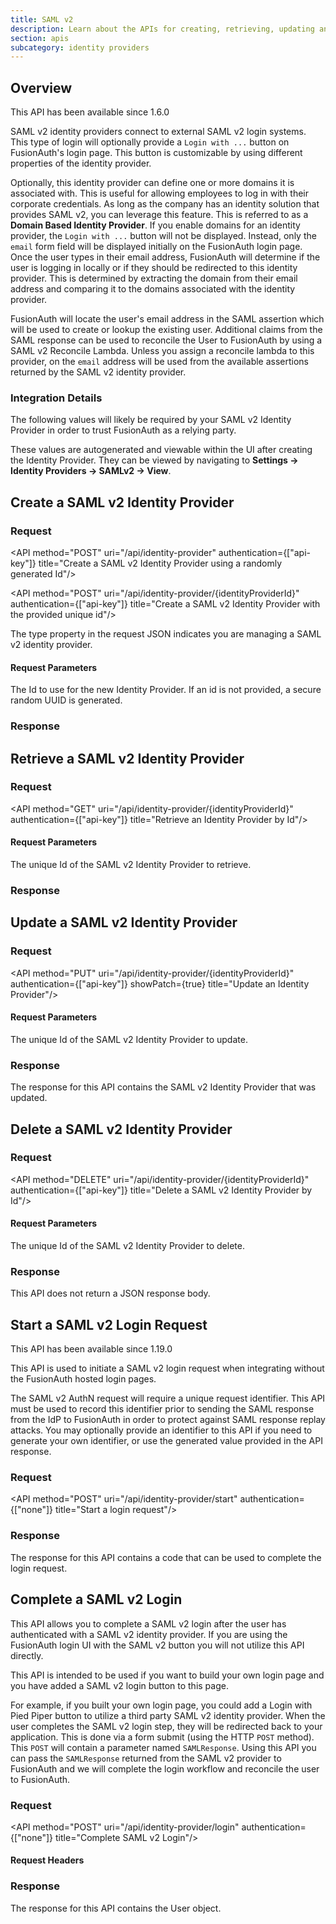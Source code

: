 ```yaml
---
title: SAML v2
description: Learn about the APIs for creating, retrieving, updating and deleting SAML v2 identity providers.
section: apis
subcategory: identity providers
---
```



## Overview

<Aside type="version">
This API has been available since 1.6.0
</Aside>

SAML v2 identity providers connect to external SAML v2 login systems. This type of login will optionally provide a `Login with ...` button on FusionAuth's login page. This button is customizable by using different properties of the identity provider.

Optionally, this identity provider can define one or more domains it is associated with. This is useful for allowing employees to log in with their corporate credentials. As long as the company has an identity solution that provides SAML v2, you can leverage this feature. This is referred to as a **Domain Based Identity Provider**. If you enable domains for an identity provider, the `Login with ...` button will not be displayed. Instead, only the `email` form field will be displayed initially on the FusionAuth login page. Once the user types in their email address, FusionAuth will determine if the user is logging in locally or if they should be redirected to this identity provider. This is determined by extracting the domain from their email address and comparing it to the domains associated with the identity provider.

FusionAuth will locate the user's email address in the SAML assertion which will be used to create or lookup the existing user. Additional claims from the SAML response can be used to reconcile the User to FusionAuth by using a SAML v2 Reconcile Lambda. Unless you assign a reconcile lambda to this provider, on the `email` address will be used from the available assertions returned by the SAML v2 identity provider.

### Integration Details

The following values will likely be required by your SAML v2 Identity Provider in order to trust FusionAuth as a relying party.

These values are autogenerated and viewable within the UI after creating the Identity Provider. They can be viewed by navigating to <strong>Settings -> Identity Providers -> SAMLv2 -> View</strong>.

<SamlConfigUrls />

## Create a SAML v2 Identity Provider

### Request

<API method="POST" uri="/api/identity-provider" authentication={["api-key"]} title="Create a SAML v2 Identity Provider using a randomly generated Id"/>

<API method="POST" uri="/api/identity-provider/{identityProviderId}" authentication={["api-key"]} title="Create a SAML v2 Identity Provider with the provided unique id"/>

The <InlineField>type</InlineField> property in the request JSON indicates you are managing a SAML v2 identity provider.

#### Request Parameters

<APIBlock>
  <APIField name="identityProviderId" type="UUID" optional defaults="secure random UUID">
    The Id to use for the new Identity Provider. If an id is not provided, a secure random UUID is generated.
  </APIField>
</APIBlock>

<Samlv2RequestBody idp_display_name={idp_display_name}
                   idp_since={idp_since}
                   idp_linking_strategy={idp_linking_strategy}
                   samlv2_idp_initiated={samlv2_idp_initiated} />

### Response

<StandardPostResponseCodes never_search_error />

<Samlv2ResponseBody idp_display_name={idp_display_name}
                    idp_since={idp_since}
                    idp_linking_strategy={idp_linking_strategy}
                    samlv2_idp_initiated={samlv2_idp_initiated}/>

## Retrieve a SAML v2 Identity Provider

### Request
<API method="GET" uri="/api/identity-provider/{identityProviderId}" authentication={["api-key"]} title="Retrieve an Identity Provider by Id"/>

#### Request Parameters

<APIBlock>
  <APIField name="identityProviderId" type="UUID" required>
    The unique Id of the SAML v2 Identity Provider to retrieve.
  </APIField>
</APIBlock>

### Response

<StandardGetResponseCodes never_search_error />

<Samlv2ResponseBody idp_display_name={idp_display_name}
                    idp_since={idp_since}
                    idp_linking_strategy={idp_linking_strategy}
                    samlv2_idp_initiated={samlv2_idp_initiated}/>

## Update a SAML v2 Identity Provider

<GenericUpdateExplanationFragment capitalized_object_name="SAML v2 Identity Provider" />

### Request

<API method="PUT" uri="/api/identity-provider/{identityProviderId}" authentication={["api-key"]} showPatch={true} title="Update an Identity Provider"/>

#### Request Parameters

<APIBlock>
  <APIField name="identityProviderId" type="UUID" required>
    The unique Id of the SAML v2 Identity Provider to update.
  </APIField>
</APIBlock>

<Samlv2RequestBody idp_display_name={idp_display_name}
                   idp_since={idp_since}
                   idp_linking_strategy={idp_linking_strategy}
                   samlv2_idp_initiated={samlv2_idp_initiated} />

### Response

The response for this API contains the SAML v2 Identity Provider that was updated.

<StandardPutResponseCodes never_search_error />

<Samlv2ResponseBody idp_display_name={idp_display_name}
                    idp_since={idp_since}
                    idp_linking_strategy={idp_linking_strategy}
                    samlv2_idp_initiated={samlv2_idp_initiated}/>

## Delete a SAML v2 Identity Provider

### Request

<API method="DELETE" uri="/api/identity-provider/{identityProviderId}" authentication={["api-key"]} title="Delete a SAML v2 Identity Provider by Id"/>

#### Request Parameters

<APIBlock>
  <APIField name="identityProviderId" type="UUID" required>
    The unique Id of the SAML v2 Identity Provider to delete.
  </APIField>
</APIBlock>

### Response

This API does not return a JSON response body.

<StandardDeleteResponseCodes never_search_error />

## Start a SAML v2 Login Request

<Aside type="version">
This API has been available since 1.19.0
</Aside>

This API is used to initiate a SAML v2 login request when integrating without the FusionAuth hosted login pages.

The SAML v2 AuthN request will require a unique request identifier. This API must be used to record this identifier prior to sending the SAML response from the IdP to FusionAuth in order to protect against SAML response replay attacks. You may optionally provide an identifier to this API if you need to generate your own identifier, or use the generated value provided in the API response.

### Request

<API method="POST" uri="/api/identity-provider/start" authentication={["none"]} title="Start a login request"/>

<IdentityProviderStartRequestBody idp_display_name={idp_display_name}
                                  idp_since={idp_since}
                                  idp_linking_strategy={idp_linking_strategy}/>

### Response

The response for this API contains a code that can be used to complete the login request.

<IdentityProviderStartResponseBody idp_display_name={idp_display_name}
                                   idp_since={idp_since}
                                   idp_linking_strategy={idp_linking_strategy}/>

## Complete a SAML v2 Login

This API allows you to complete a SAML v2 login after the user has authenticated with a SAML v2 identity provider. If you are using the FusionAuth login UI with the SAML v2 button you will not utilize this API directly.

This API is intended to be used if you want to build your own login page and you have added a SAML v2 login button to this page.

For example, if you built your own login page, you could add a Login with Pied Piper button to utilize a third party SAML v2 identity provider. When the user completes the SAML v2 login step, they will be redirected back to your application. This is done via a form submit (using the HTTP `POST` method). This `POST` will contain a parameter named `SAMLResponse`. Using this API you can pass the `SAMLResponse` returned from the SAML v2 provider to FusionAuth and we will complete the login workflow and reconcile the user to FusionAuth.

<SamlCompleteUserRegistration />

### Request

<API method="POST" uri="/api/identity-provider/login" authentication={["none"]} title="Complete SAML v2 Login"/>

#### Request Headers

<APIBlock>
  <XForwardedForHeader />
  <XFusionauthTenantIdHeaderScopedOperationRowOnly />
</APIBlock>

<IdentityProviderLoginRequestBody idp_display_name={idp_display_name}
                                  idp_since={idp_since}
                                  idp_linking_strategy={idp_linking_strategy}/>

### Response

The response for this API contains the User object.

<IdentityProviderLoginResponseBody idp_display_name={idp_display_name}
                                   idp_since={idp_since}
                                   idp_linking_strategy={idp_linking_strategy}/>
